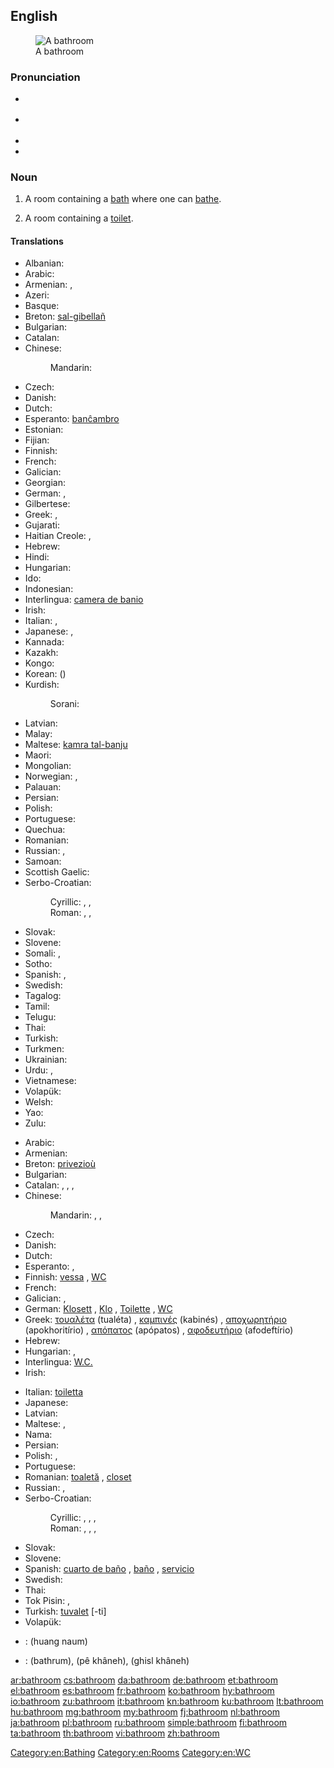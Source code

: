 ==English==
[[Image:Bathroom in the Beamish Museum 01.JPG|thumb|right|A bathroom]]

===Pronunciation===
* {{a|RP}} {{IPA|/ˈbɑːθɹuːm/}}
* {{a|US}} {{IPA|/ˈbæθɹuːm/}}
* {{audio|en-us-bathroom.ogg|Audio (US)}}
* {{audio|En-uk-bathroom.ogg|Audio (UK)}}

===Noun===
{{en-noun}}

# A room containing a [[bath]] where one can [[bathe]].
# {{chiefly|North America}} A room containing a [[toilet]].

====Translations====
{{trans-top|a room containing a bath where one can bathe}}
* Albanian: {{t+|sq|banjë|f}}
* Arabic: {{t+|ar|حمام|m|tr=ḥammām|sc=Arab}}
* Armenian: {{t-|hy|լոգարան|tr=logaran}}, {{t+|hy|բաղնիք|tr=baġnik’}}
* Azeri: {{t-|az|vanna otağı}}
* Basque: {{t-|eu|bainugela}}
* Breton: [[sal-gibellañ]] {{f}}
* Bulgarian: {{t+|bg|баня|f|tr=bánja}}
* Catalan: {{t-|ca|bany|m}}
* Chinese:
*: Mandarin: {{t-|cmn|浴室|tr=yùshì|sc=Hani}}
* Czech: {{t+|cs|koupelna|f}}
* Danish: {{t-|da|badeværelse}}
* Dutch: {{t+|nl|badkamer|f}}
* Esperanto: [[banĉambro]]
* Estonian: {{t+|et|vannituba}}
* Fijian: {{t+|fj|vale vo}}
* Finnish: {{t-|fi|kylpyhuone}}
* French: {{t+|fr|salle de bains|f}}
* Galician: {{t+|gl|baño}} {{m}}
* Georgian: {{t+|ka|აბაზანა|tr=abazana|sc=Geor}}
* German: {{t+|de|Badezimmer|n}}, {{t+|de|Bad|n}}
* Gilbertese: {{tø|gil|te roki}}
* Greek: {{t+|el|λουτρό|n|tr=loutró|sc=Grek}}, {{t+|el|μπάνιο|n|tr=bánio|sc=Grek}}
* Gujarati: {{t-|gu|બાથરૂમમાં|m|tr=bātharūmamāṁ|sc=Gujr}}
* Haitian Creole: {{tø|ht|twalèt}}, {{tø|ht|saldeben}}
* Hebrew: {{t-|he|חדר־אמבטיה|m|tr=kheder-ambat'ia|sc=Hebr}}
* Hindi: {{t-|hi|स्नानघर|tr=snānaghar|sc=Deva}}
* Hungarian: {{t+|hu|fürdőszoba}}
* Ido: {{t+|io|balnochambro}}
* Indonesian: {{t+|id|kamar mandi}}
* Interlingua: [[camera de banio]]
* Irish: {{t-|ga|seomra folctha|m}}
* Italian: {{t-|it|stanza da bagno|f}}, {{t+|it|bagno|m}}
* Japanese: {{t-|ja|風呂場|tr=ふろば, furoba|sc=Jpan}}, {{t+|ja|浴室|tr=よくしつ, yokushitsu|sc=Jpan}}
* Kannada: {{t-|kn|ಸ್ನಾನಗೃಹದ|tr=snānagr̥hada|sc=Knda}}
* Kazakh: {{t|kk|ванна бөлмесі|tr=vanna bölmesi|sc=Cyrl}}
* Kongo: {{tø|kg|kikozo}}
* Korean: {{t+|ko|욕실|tr=yoksil|sc=Kore}} ({{t+|ko|浴室|sc=Kore}})
* Kurdish:
*: Sorani: {{t|ku|حه مام|sc=ku-Arab}}
{{trans-mid}}
* Latvian: {{t-|lv|vannasistaba|f}}
* Malay: {{t-|ms|bilik mandi}}
* Maltese: [[kamra tal-banju]]
* Maori: {{t-|mi|whare kaukau}}
* Mongolian: {{t-|mn|угаалгын єрєє|tr=ugaalgyn єrєє|sc=Cyrl}}
* Norwegian: {{t-|no|badrom|n}}, {{t+|no|bad|n}}
* Palauan: {{tø|pau|orchertoll}}
* Persian: {{t+|fa|حمام|tr=hammâm}}
* Polish: {{t+|pl|łazienka|f}}
* Portuguese: {{t+|pt|banheiro|m}}
* Quechua: {{t-|qu|chhallpuku}}
* Romanian: {{t+|ro|baie|f}}
* Russian: {{t+|ru|ванная|f|tr=vánnaja|sc=Cyrl}}, {{t-|ru|ванная комната|f|tr=vánnaja kómnata|sc=Cyrl}}
* Samoan: {{t-|sm|faletaele}}
* Scottish Gaelic: {{t-|gd|seòmar-ionnlaid|m}}
* Serbo-Croatian:
*: Cyrillic: {{t-|sh|купатило|n}}, {{t-|sh|купаоница|f}}, {{t-|sh|купаона|f}}
*: Roman: {{t-|sh|kupatilo|n}}, {{t-|sh|kupaonica|f}}, {{t-|sh|kupaona|f}}
* Slovak: {{t-|sk|kúpeľňa|f}}
* Slovene: {{t+|sl|kopalnica|f}}
* Somali: {{t-|so|musqul|sc=Cyrl}}, {{t-|so|musqushu}}
* Sotho: {{t-|st|batekamore e kae}}
* Spanish: {{t-|es|cuarto de baño|m}}, {{t+|es|baño}}
* Swedish: {{t+|sv|badrum|n}}
* Tagalog: {{t-|tl|banyo}}
* Tamil: {{t+|ta|குளியலறை|tr=kuḷiyalaṟai|sc=Taml}}
* Telugu: {{t+|te|స్నానాలగది}}
* Thai: {{t-|th|ห้องน้ำ|tr=hông náam|sc=Thai}}
* Turkish: {{t+|tr|banyo}}
* Turkmen: {{t-|tk|wanna otagy}}
* Ukrainian: {{t-|uk|ванна кімната|f|tr=vánna kimnáta|sc=Cyrl}}
* Urdu: {{t-|ur|سنانگھر|m|tr=snānaghar|sc=ur-Arab}}, {{t-|ur|غسلخانه|m|tr=ġusalxānā|sc=ur-Arab}}
* Vietnamese: {{t-|vi|buồng tắm}}
* Volapük: {{t+|vo|banacem}}
* Welsh: {{t-|cy|ystafell ymolchi|m}}
* Yao: {{tø|yao|m'-bwaabwa}}
* Zulu: {{t-|zu|indlu yokugezela}}
{{trans-bottom}}

{{trans-top|a room containing a toilet}}
* Arabic: {{t+|ar|مرحاض|m|tr=mirḥāḍ|sc=Arab}}
* Armenian: {{t-|hy|զուգարան|tr=zugaran}}
* Breton: [[privezioù]] {{p}}
* Bulgarian: {{t+|bg|тоалетна|f|tr=toalétna}}
* Catalan: {{t-|ca|bany|m}}, {{t+|ca|servei|m}}, {{t-|ca|vàter|m}}, {{t-|ca|servici|m}}
* Chinese:
*: Mandarin: {{t-|cmn|浴室|tr=yùshì|sc=Hani}}, {{t|cmn|洗手間|sc=Hani}}, {{t|cmn|洗手间|tr=xǐshǒujiān|sc=Hani}}
* Czech: {{t-|cs|záchod|m}}
* Danish: {{t+|da|toilet}}
* Dutch: {{t+|nl|toilet|n}}
* Esperanto: {{t-|eo|klozeto}}, {{t-|eo|necesejo}}
* Finnish: [[vessa]] {{qualifier|colloquial}}, [[WC]]
* French: {{t+|fr|toilette|f}}
* Galician: {{t+|gl|baño}} {{m}}, {{t-|gl|servicio}} {{m}}
* German: [[Klosett]] {{n}}, [[Klo]] {{n}}, [[Toilette]] {{f}}, [[WC]] {{n}}
* Greek: [[τουαλέτα]] (tualéta) {{f}}, [[καμπινές]] (kabinés) {{m}}, [[αποχωρητήριο]] (apokhoritírio) {{n}}, [[απόπατος]] (apópatos) {{m}}, [[αφοδευτήριο]] (afodeftírio) {{n}}
* Hebrew: {{t-|he|שירותים|tr=shirutym}}
* Hungarian: {{t+|hu|mosdó}}, {{t+|hu|toalett}}
* Interlingua: [[W.C.]]
* Irish: {{t-|ga|leithreas|m}}
{{trans-mid}}
* Italian: [[toiletta]] {{f}}
* Japanese: {{t+|ja|トイレ|tr=toire}}
* Latvian: {{t-|lv|tualete|f}}
* Maltese: {{t-|mt|toilet}}, {{t-|mt|latrina}}
* Nama: {{tø|naq|ǁgasen ǃnâ-oms}}
* Persian: {{t+|fa|توالت|tr=tualet|sc=fa-Arab}}
* Polish: {{t+|pl|toaleta|f}}, {{t+|pl|ubikacja|f}}
* Portuguese: {{t+|pt|banheiro|m}}
* Romanian: [[toaletă]] {{f}}, [[closet]] {{n}}
* Russian: {{t+|ru|туалет|m|tr=tualét}}, {{t+|ru|уборная|f|tr=ubórnaja}}
* Serbo-Croatian:
*: Cyrillic: {{t-|sh|заход|m}}, {{t-|sh|купатило|n}}, {{t-|sh|купаоница|f}}, {{t-|sh|купаона|f}}
*: Roman: {{t-|sh|zahod|m}}, {{t-|sh|kupatilo|n}}, {{t-|sh|kupaonica|f}}, {{t-|sh|kupaona|f}}
* Slovak: {{t-|sk|záchod|m}}
* Slovene: {{t+|sl|stranišče|n}}
* Spanish: [[cuarto de baño]] {{m}}, [[baño]] {{m}}, [[servicio]] {{m}} {{qualifier|Spain}}
* Swedish: {{t+|sv|toalett|c}}
* Thai: {{t-|th|ห้องน้ำ|tr=hông náam|sc=Thai}}
* Tok Pisin: {{t-|tpi|liklik haus}}, {{t-|tpi|smolhaus}}
* Turkish: [[tuvalet]] [-ti]
* Volapük: {{t-|vo|tvalet}}
{{trans-bottom}}

{{checktrans-top}}
* {{ttbc|lo}}: (huang naum)
{{trans-mid}}
* {{ttbc|ur}}: {{ur-Arab|[[باٹھروم]]}} (bathrum), {{ur-Arab|[[پا خانه]]}} (pê khâneh), {{ur-Arab|[[غسل خانه]]}} (ghisl khâneh)
{{trans-bottom}}

[[Category:en:Bathing]]
[[Category:en:Rooms]]
[[Category:en:WC]]

[[ar:bathroom]]
[[cs:bathroom]]
[[da:bathroom]]
[[de:bathroom]]
[[et:bathroom]]
[[el:bathroom]]
[[es:bathroom]]
[[fr:bathroom]]
[[ko:bathroom]]
[[hy:bathroom]]
[[io:bathroom]]
[[zu:bathroom]]
[[it:bathroom]]
[[kn:bathroom]]
[[ku:bathroom]]
[[lt:bathroom]]
[[hu:bathroom]]
[[mg:bathroom]]
[[my:bathroom]]
[[fj:bathroom]]
[[nl:bathroom]]
[[ja:bathroom]]
[[pl:bathroom]]
[[ru:bathroom]]
[[simple:bathroom]]
[[fi:bathroom]]
[[ta:bathroom]]
[[th:bathroom]]
[[vi:bathroom]]
[[zh:bathroom]]
